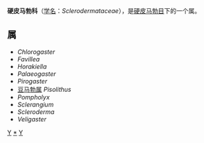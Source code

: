 {{Automatic Taxobox
| taxon = Sclerodermataceae
| authority = Corda (1842)
| image = Scleroderma citrina 051106low.jpg
| image_caption = Scleroderma citrinum
}}

'''硬皮马勃科'''（[[学名|学名]]：''Sclerodermataceae''），是[[硬皮马勃目|硬皮马勃目]]下的一个属。

==属==
* ''Chlorogaster''
* ''Favillea''
* ''Horakiella''
* ''Palaeogaster''
* ''Pirogaster''
* [[豆马勃属|豆马勃属]] ''Pisolithus''
* ''Pompholyx''
* ''Sclerangium''
* ''Scleroderma''
* ''Veligaster''

{{taxonbar}}
[[Category:_硬皮马勃目|Y]]
[[Category:_硬皮马勃科|*]]
[[Category:_1842年描述的分类群|Y]]